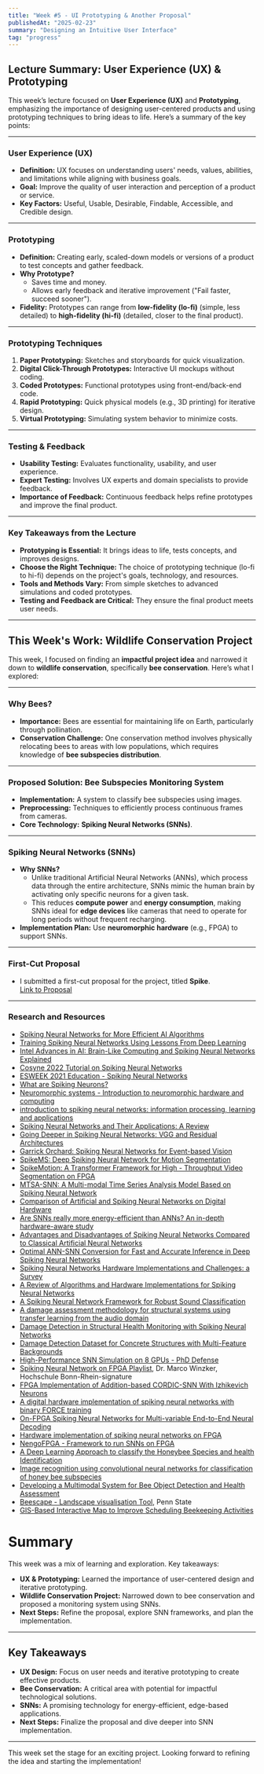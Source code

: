 ```yaml
---
title: "Week #5 - UI Prototyping & Another Proposal"
publishedAt: "2025-02-23"
summary: "Designing an Intuitive User Interface"
tag: "progress"
---
```


## Lecture Summary: User Experience (UX) & Prototyping

This week’s lecture focused on **User Experience (UX)** and **Prototyping**, emphasizing the importance of designing user-centered products and using prototyping techniques to bring ideas to life. Here’s a summary of the key points:

---

### User Experience (UX)
- **Definition:** UX focuses on understanding users' needs, values, abilities, and limitations while aligning with business goals.
- **Goal:** Improve the quality of user interaction and perception of a product or service.
- **Key Factors:** Useful, Usable, Desirable, Findable, Accessible, and Credible design.

---

### Prototyping
- **Definition:** Creating early, scaled-down models or versions of a product to test concepts and gather feedback.
- **Why Prototype?**
  - Saves time and money.
  - Allows early feedback and iterative improvement ("Fail faster, succeed sooner").
- **Fidelity:** Prototypes can range from **low-fidelity (lo-fi)** (simple, less detailed) to **high-fidelity (hi-fi)** (detailed, closer to the final product).

---

### Prototyping Techniques
1. **Paper Prototyping:** Sketches and storyboards for quick visualization.
2. **Digital Click-Through Prototypes:** Interactive UI mockups without coding.
3. **Coded Prototypes:** Functional prototypes using front-end/back-end code.
4. **Rapid Prototyping:** Quick physical models (e.g., 3D printing) for iterative design.
5. **Virtual Prototyping:** Simulating system behavior to minimize costs.

---

### Testing & Feedback
- **Usability Testing:** Evaluates functionality, usability, and user experience.
- **Expert Testing:** Involves UX experts and domain specialists to provide feedback.
- **Importance of Feedback:** Continuous feedback helps refine prototypes and improve the final product.

---

### Key Takeaways from the Lecture
- **Prototyping is Essential:** It brings ideas to life, tests concepts, and improves designs.
- **Choose the Right Technique:** The choice of prototyping technique (lo-fi to hi-fi) depends on the project's goals, technology, and resources.
- **Tools and Methods Vary:** From simple sketches to advanced simulations and coded prototypes.
- **Testing and Feedback are Critical:** They ensure the final product meets user needs.

---

## This Week's Work: Wildlife Conservation Project

This week, I focused on finding an **impactful project idea** and narrowed it down to **wildlife conservation**, specifically **bee conservation**. Here’s what I explored:

---

### Why Bees?
- **Importance:** Bees are essential for maintaining life on Earth, particularly through pollination.
- **Conservation Challenge:** One conservation method involves physically relocating bees to areas with low populations, which requires knowledge of **bee subspecies distribution**.

---

### Proposed Solution: Bee Subspecies Monitoring System
- **Implementation:** A system to classify bee subspecies using images.
- **Preprocessing:** Techniques to efficiently process continuous frames from cameras.
- **Core Technology:** **Spiking Neural Networks (SNNs)**.

---

### Spiking Neural Networks (SNNs)
- **Why SNNs?** 
  - Unlike traditional Artificial Neural Networks (ANNs), which process data through the entire architecture, SNNs mimic the human brain by activating only specific neurons for a given task.
  - This reduces **compute power** and **energy consumption**, making SNNs ideal for **edge devices** like cameras that need to operate for long periods without frequent recharging.
- **Implementation Plan:** Use **neuromorphic hardware** (e.g., FPGA) to support SNNs.

---

### First-Cut Proposal
- I submitted a first-cut proposal for the project, titled **Spike**.  
  [Link to Proposal](https://docs.google.com/document/d/1Rlf51nyLFMphXvswXiHSH5fpzD1gSeEr/edit?usp=drive_link&ouid=100640676487683067455&rtpof=true&sd=true)

---

### Research and Resources
- [Spiking Neural Networks for More Efficient AI Algorithms](https://www.youtube.com/watch?v=PeW-TN3P1hk)
- [Training Spiking Neural Networks Using Lessons From Deep Learning](https://www.youtube.com/watch?v=zldal7b7sJ4)
- [Intel Advances in AI: Brain-Like Computing and Spiking Neural Networks Explained](https://www.youtube.com/watch?v=GY69IuTLmkk)
- [Cosyne 2022 Tutorial on Spiking Neural Networks](https://www.youtube.com/watch?v=GTXTQ_sOxak)
- [ESWEEK 2021 Education - Spiking Neural Networks](https://www.youtube.com/watch?v=7TybETlCslM)
- [What are Spiking Neurons?](https://www.youtube.com/watch?v=E5Iju6jK3OY&t=193s)
- [Neuromorphic systems - Introduction to neuromorphic hardware and computing](https://www.youtube.com/watch?v=FQhq0vHrQR8)
- [introduction to spiking neural networks: information processing, learning and applications](https://ane.pl/index.php/ane/article/view/1862/1859)
- [Spiking Neural Networks and Their Applications: A Review](https://www.mdpi.com/2076-3425/12/7/863)
- [Going Deeper in Spiking Neural Networks: VGG and Residual Architectures](https://www.frontiersin.org/journals/neuroscience/articles/10.3389/fnins.2019.00095/full)
- [Garrick Orchard: Spiking Neural Networks for Event-based Vision](https://www.youtube.com/watch?v=wCs2lv3g4A4)
- [SpikeMS: Deep Spiking Neural Network for Motion Segmentation](https://arxiv.org/abs/2105.06562)
- [SpikeMotion: A Transformer Framework for High - Throughput Video Segmentation on FPGA](https://ieeexplore.ieee.org/document/10658767)
- [MTSA-SNN: A Multi-modal Time Series Analysis Model Based on Spiking Neural Network](https://arxiv.org/html/2402.05423v2)
- [Comparison of Artificial and Spiking Neural Networks on Digital Hardware](https://www.frontiersin.org/journals/neuroscience/articles/10.3389/fnins.2021.651141/full)
- [Are SNNs really more energy-efficient than ANNs? An in-depth hardware-aware study](https://cea.hal.science/cea-03852141/file/Are_SNNs_Really_More_Energy_Efficient_Than_ANNs__An_In_Depth_Hardware_Aware_Study_versionacceptee.pdf)
- [Advantages and Disadvantages of Spiking Neural Networks Compared to Classical Artificial Neural Networks](https://ieeexplore.ieee.org/document/10397433)
- [Optimal ANN-SNN Conversion for Fast and Accurate Inference in Deep Spiking Neural Networks](https://www.ijcai.org/proceedings/2021/0321.pdf)
- [Spiking Neural Networks Hardware Implementations and Challenges: a Survey](https://arxiv.org/abs/2005.01467)
- [A Review of Algorithms and Hardware Implementations for Spiking Neural Networks](https://www.mdpi.com/2079-9268/11/2/23)
- [A Spiking Neural Network Framework for Robust Sound Classification](https://www.frontiersin.org/journals/neuroscience/articles/10.3389/fnins.2018.00836/full)
- [A damage assessment methodology for structural systems using transfer learning from the audio domain](https://www.sciencedirect.com/science/article/pii/S0888327023001930?via%3Dihub)
- [Damage Detection in Structural Health Monitoring with Spiking Neural Networks](https://ieeexplore.ieee.org/document/9488476)
- [Damage Detection Dataset for Concrete Structures with Multi-Feature Backgrounds](https://data.mendeley.com/datasets/9t3y6hhddk/1)
- [High-Performance SNN Simulation on 8 GPUs - PhD Defense](https://www.youtube.com/watch?v=hP295orEs4c&t=368s)
- [Spiking Neural Network on FPGA Playlist](https://www.youtube.com/playlist?list=PLGzeDuLmmxDrT1anK6PfgURjwVbwevuLV), Dr. Marco Winzker, Hochschule Bonn-Rhein-signature
- [FPGA Implementation of Addition-based CORDIC-SNN With Izhikevich Neurons](https://ieeexplore.ieee.org/document/9908081/)
- [A digital hardware implementation of spiking neural networks with binary FORCE training](https://doi.org/10.1016/j.neucom.2020.05.044)
- [On-FPGA Spiking Neural Networks for Multi-variable End-to-End Neural Decoding](https://link.springer.com/chapter/10.1007/978-3-031-42921-7_13)
- [Hardware implementation of spiking neural networks on FPGA](https://ieeexplore.ieee.org/abstract/document/8954866)
- [NengoFPGA - Framework to run SNNs on FPGA](https://www.nengo.ai/nengo-fpga/)
- [A Deep Learning Approach to classify the Honeybee Species and health Identification](https://ieeexplore.ieee.org/abstract/document/9445173)
- [Image recognition using convolutional neural networks for classification of honey bee subspecies](https://link.springer.com/article/10.1007/s13592-022-00918-5)
- [Developing a Multimodal System for Bee Object Detection and Health Assessment](https://ieeexplore.ieee.org/document/10684835)
- [Beescape - Landscape visualisation Tool](https://pollinators.psu.edu/bee-health/beescape), Penn State
- [GIS-Based Interactive Map to Improve Scheduling Beekeeping Activities](https://www.mdpi.com/2077-0472/13/3/669)

# Summary

This week was a mix of learning and exploration. Key takeaways:
- **UX & Prototyping:** Learned the importance of user-centered design and iterative prototyping.
- **Wildlife Conservation Project:** Narrowed down to bee conservation and proposed a monitoring system using SNNs.
- **Next Steps:** Refine the proposal, explore SNN frameworks, and plan the implementation.

---

## Key Takeaways
- **UX Design:** Focus on user needs and iterative prototyping to create effective products.
- **Bee Conservation:** A critical area with potential for impactful technological solutions.
- **SNNs:** A promising technology for energy-efficient, edge-based applications.
- **Next Steps:** Finalize the proposal and dive deeper into SNN implementation.

---

This week set the stage for an exciting project. Looking forward to refining the idea and starting the implementation!